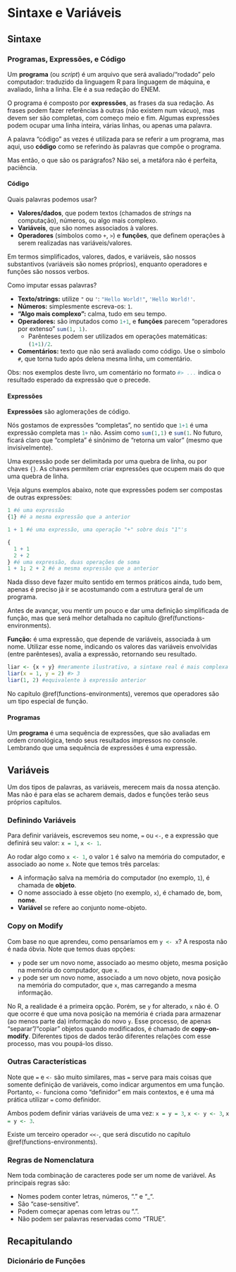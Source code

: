 # Sintaxe e Variáveis {#syntax-variables}

## Sintaxe

### Programas, Expressões, e Código
Um **programa** (ou _script_) é um arquivo que será avaliado/"rodado" pelo computador: traduzido da linguagem R para linguagem de máquina, e avaliado, linha a linha. Ele é a sua redação do ENEM.

O programa é composto por **expressões**, as frases da sua redação. As frases podem fazer referências à outras (não existem num vácuo), mas devem ser são completas, com começo meio e fim. Algumas expressões podem ocupar uma linha inteira, várias linhas, ou apenas uma palavra.

A palavra "código" as vezes é utilizada para se referir a um programa, mas aqui, uso **código** como se referindo às palavras que compõe o programa.

Mas então, o que são os parágrafos? Não sei, a metáfora não é perfeita, paciência.


#### Código {-}
Quais palavras podemos usar?

- **Valores/dados**, que podem textos (chamados de _strings_ na computação), números, ou algo mais complexo.
- **Variáveis**, que são nomes associados à valores.
- **Operadores** (símbolos como `+`, `>`) e **funções**, que definem operações à serem realizadas nas variáveis/valores.

Em termos simplificados, valores, dados, e variáveis, são nossos substantivos (variáveis são nomes próprios), enquanto operadores e funções são nossos verbos.

Como imputar essas palavras?

- **Texto/strings:** utilize `"` ou `'`: `"Hello World!"`{.r}, `'Hello World!'`{.r}\footnote{Alguns caracteres de texto são especiais, e precisam ser precedidos por uma barra (mais na aula de manipulação de texto).}.
- **Números:** simplesmente escreva-os: `1`.
- **"Algo mais complexo":** calma, tudo em seu tempo.
- **Operadores:** são imputados como `1+1`{.r}, e **funções** parecem "operadores por extenso" `sum(1, 1)`{.r}.
  - Parênteses podem ser utilizados em operações matemáticas: `(1+1)/2`{.r}.
- **Comentários:** texto que não será avaliado como código. Use o símbolo `#`, que torna tudo após delena mesma linha, um comentário.

Obs: nos exemplos deste livro, um comentário no formato `#> ...`{.r} indica o resultado esperado da expressão que o precede.


#### Expressões {-}
**Expressões** são aglomerações de código\footnote{A definição formal será exposta no tema de "Metaprogramming".}.

Nós gostamos de expressões "completas", no sentido que `1+1`{.r} é uma expressão completa mas `1+`{.r} não. Assim como `sum(1,1)`{.r} e `sum(1`{.r}. No futuro, ficará claro que "completa" é sinônimo de "retorna um valor" (mesmo que invisivelmente).

Uma expressão pode ser delimitada por uma quebra de linha, ou por chaves `{}`\footnote{Equivalente à quebrar linha é usar um ponto e vírgula `;`, mas não é uma boa prática nem algo comum de ser utilizado.}. As chaves permitem criar expressões que ocupem mais do que uma quebra de linha.

Veja alguns exemplos abaixo, note que expressões podem ser compostas de outras expressões:

```r
1 #é uma expressão
{1} #é a mesma expressão que a anterior

1 + 1 #é uma expressão, uma operação "+" sobre dois "1"'s

{
  1 + 1
  2 + 2
} #é uma expressão, duas operações de soma
1 + 1; 2 + 2 #é a mesma expressão que a anterior
```

Nada disso deve fazer muito sentido em termos práticos ainda, tudo bem, apenas é preciso já ir se acostumando com a estrutura geral de um programa.

Antes de avançar, vou mentir um pouco e dar uma definição simplificada de função, mas que será melhor detalhada no capítulo \@ref(functions-environments).

**Função:** é uma expressão, que depende de variáveis, associada à um nome. Utilizar esse nome, indicando os valores das variáveis envolvidas (entre parênteses), avalia a expressão, retornando seu resultado.

```r
liar <- {x + y} #meramente ilustrativo, a sintaxe real é mais complexa
liar(x = 1, y = 2) #> 3
liar(1, 2) #equivalente à expressão anterior
```

No capítulo \@ref(functions-environments), veremos que operadores são um tipo especial de função.


#### Programas {-}
Um **programa** é uma sequência de expressões, que são avaliadas em ordem cronológica, tendo seus resultados impressos no console. Lembrando que uma sequência de expressões é uma expressão.



## Variáveis

Um dos tipos de palavras, as variáveis, merecem mais da nossa atenção. Mas não é para elas se acharem demais, dados e funções terão seus próprios capítulos. 


### Definindo Variáveis
Para definir variáveis, escrevemos seu nome, `=` ou `<-`, e a expressão que definirá seu valor: `x = 1`{.r}, `x <- 1`{.r}.

Ao rodar algo como `x <- 1`{.r}, o valor `1` é salvo na memória do computador, e associado ao nome `x`. Note que temos três parcelas:

- A informação salva na memória do computador (no exemplo, `1`), é chamada de **objeto**.
- O nome associado à esse objeto (no exemplo, `x`), é chamado de, bom, **nome**.
- **Variável** se refere ao conjunto nome-objeto.


### Copy on Modify
Com base no que aprendeu, como pensaríamos em `y <- x`{.r}? A resposta não é nada óbvia. Note que temos duas opções:

- `y` pode ser um novo nome, associado ao mesmo objeto, mesma posição na memória do computador, que `x`.
- `y` pode ser um novo nome, associado a um novo objeto, nova posição na memória do computador, que `x`, mas carregando a mesma informação.

No R, a realidade é a primeira opção. Porém, se `y` for alterado, `x` não é. O que ocorre é que uma nova posição na memória é criada para armazenar (ao menos parte da) informação do novo `y`. Esse processo, de apenas "separar"/"copiar" objetos quando modificados, é chamado de **copy-on-modify**. Diferentes tipos de dados terão diferentes relações com esse processo, mas vou poupá-los disso.


### Outras Características
Note que `=` e `<-` são muito similares, mas `=` serve para mais coisas que somente definição de variáveis, como indicar argumentos em uma função. Portanto, `<-` funciona como "definidor" em mais contextos, e é uma má prática utilizar `=` como definidor.

Ambos podem definir várias variáveis de uma vez: `x = y = 3`{.r}, `x <- y <- 3`{.r}, `x = y <- 3`{.r}.

Existe um terceiro operador `<<-`, que será discutido no capítulo \@ref(functions-environments).


### Regras de Nomenclatura

Nem toda combinação de caracteres pode ser um nome de variável. As principais regras são:

- Nomes podem conter letras, números, "." e "_".
- São "case-sensitive".
- Podem começar apenas com letras ou ".".
- Não podem ser palavras reservadas como "TRUE".



## Recapitulando {-}


### Dicionário de Funções

